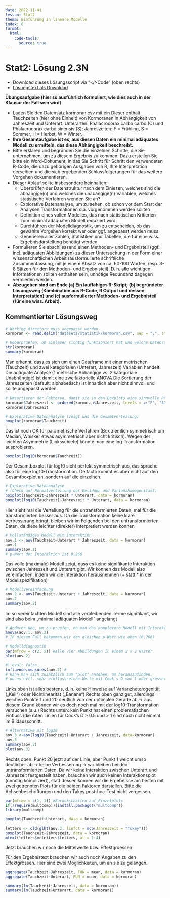 ```yaml
---
date: 2022-11-01
lesson: Stat2
thema: Einführung in lineare Modelle
index: 6
format:
  html:
    code-tools:
      source: true
---
```


# Stat2: Lösung 2.3N

- Download dieses Lösungsscript via "\</\>Code" (oben rechts)
- [Lösungstext als Download](Statistik_Loesung_2.3N.pdf)

**Übungsaufgabe (hier so ausführlich formuliert, wie dies auch in der Klausur der Fall sein wird)**

- Laden Sie den Datensatz kormoran.csv mit ein Dieser enthält Tauchzeiten (hier ohne Einheit) von Kormoranen in Abhängigkeit von Jahreszeit und Unterart. Unterarten: Phalacrocorax carbo carbo (C) und Phalacrocorax carbo sinensis (S); Jahreszeiten: F = Frühling, S = Sommer, H = Herbst, W = Winter.
- **Ihre Gesamtaufgabe ist es, aus diesen Daten ein minimal adäquates Modell zu ermitteln, das diese Abhängigkeit beschreibt.**
- Bitte erklären und begründen Sie die einzelnen Schritte, die Sie unternehmen, um zu diesem Ergebnis zu kommen. Dazu erstellen Sie bitte ein Word-Dokument, in das Sie Schritt für Schritt den verwendeten R-Code, die dazu gehörigen Ausgaben von R, Ihre Interpretation derselben und die sich ergebenden Schlussfolgerungen für das weitere Vorgehen dokumentieren.
- Dieser Ablauf sollte insbesondere beinhalten:
  - Überprüfen der Datenstruktur nach dem Einlesen, welches sind die abhängige(n) und welches die unabängige(n) Variablen, welches statistische Verfahren wenden Sie an?
  - Explorative Datenanalyse, um zu sehen, ob schon vor dem Start der Analysen Transformationen o.ä. vorgenommen werden sollten
  - Definition eines vollen Modelles, das nach statistischen Kritierien zum minimal adäquaten Modell reduziert wird
  - Durchführen der Modelldiagnostik, um zu entscheiden, ob das gewählte Vorgehen korrekt war oder ggf. angepasst werden muss
  - Generieren aller Zahlen, Statistiken und Tabellen, die für eine wiss. Ergebnisdarstellung benötigt werden
- Formulieren Sie abschliessend einen Methoden- und Ergebnisteil (ggf. incl. adäquaten Abbildungen) zu dieser Untersuchung in der Form einer wissenschaftlichen Arbeit (ausformulierte schriftliche Zusammenfassung, mit je einem Absatz von ca. 60-100 Worten, resp. 3-8 Sätzen für den Methoden- und Ergebnisteil). D. h. alle wichtigen Informationen sollten enthalten sein, unnötige Redundanz dagegen vermieden werden.
- **Abzugeben sind am Ende (a) Ein lauffähiges R-Skript; (b) begründeter Lösungsweg (Kombination aus R-Code, R Output und dessen Interpretation) und (c) ausformulierter Methoden- und Ergebnisteil (für eine wiss. Arbeit).**

## Kommentierter Lösungsweg

```r
# Working directory muss angepasst werden
kormoran <- read.delim("datasets/statistik/kormoran.csv", sep = ";", stringsAsFactors = T)  # 

# Ueberpruefen, ob Einlesen richtig funktioniert hat und welche Datenstruktur vorliegt
str(kormoran)
summary(kormoran)
```

Man erkennt, dass es sich um einen Dataframe mit einer metrischen (Tauchzeit) und zwei kategorialen (Unterart, Jahreszeit) Variablen handelt.
Die adäquate Analyse (1 metrische Abhängige vs. 2 kategoriale Unabhängige) ist damit eine zweifaktorielle ANOVA
Die Sortierung der Jahreszeiten (default: alphabetisch) ist inhaltlich aber nicht sinnvoll und sollte angepasst werden.

```r
# Umsortieren der Faktoren, damit sie in den Boxplots eine sinnvolle Reihung haben
kormoran$Jahreszeit <- ordered(kormoran$Jahreszeit, levels = c("F", "S", "H", "W"))
kormoran$Jahreszeit

# Explorative Datenanalyse (zeigt uns die Gesamtverteilung)
boxplot(kormoran$Tauchzeit)
```

Das ist noch OK für parametrische Verfahren (Box ziemlich symmetrisch um Median, Whisker etwas asymmetrisch aber nicht kritisch). Wegen der leichten Asymmetrie (Linksschiefe) könnte man eine log-Transformation ausprobieren.

```r
boxplot(log10(kormoran$Tauchzeit))
```

Der Gesamtboxplot für log10 sieht perfekt symmetrisch aus, das spräche also für eine log10-Transformation. De facto kommt es aber nicht auf den Gesamtboxplot an, sondern auf die einzelnen.

```r
# Explorative Datenanalyse 
# (Check auf Normalverteilung der Residuen und Varianzhomogenitaet)
boxplot(Tauchzeit~Jahreszeit * Unterart, data = kormoran)
boxplot(log10(Tauchzeit)~Jahreszeit * Unterart, data = kormoran)
```

Hier sieht mal die Verteilung für die untransformierten Daten, mal für die transformierten besser aus. Da die Transformation keine klare Verbesserung bringt, bleiben wir im Folgenden bei den untransformierten Daten, da diese leichter (direkter) interpretiert werden können

```r
# Vollständiges Modell mit Interaktion
aov.1 <- aov(Tauchzeit~Unterart * Jahreszeit, data = kormoran)
aov.1
summary(aov.1)
# p-Wert der Interaktion ist 0.266
```

Das volle (maximale) Modell zeigt, dass es keine signifikante Interaktion zwischen Jahreszeit und Unterart gibt. Wir können das Modell also vereinfachen, indem wir die Interaktion herausnehmen (+ statt * in der Modellspezifikation)

```r
# Modellvereinfachung
aov.2 <- aov(Tauchzeit~Unterart + Jahreszeit, data = kormoran)
aov.2
summary(aov.2)
```

Im so vereinfachten Modell sind alle verbleibenden Terme signifikant, wir sind also beim „minimal adäquaten Modell“ angelangt

```r
# Anderer Weg, um zu pruefen, ob man das komplexere Modell mit Interaktion behalten soll
anova(aov.1, aov.2)
# In diesem Fall bekommen wir den gleichen p-Wert wie oben (0.266)

# Modelldiagnostik
par(mfrow = c(2, 2)) #alle vier Abbildungen in einem 2 x 2 Raster
plot(aov.2)
```

```r
#| eval: false
influence.measures(aov.2) # 
# kann man sich zusätzlich zum "plot" ansehen, um herauszufinden, 
# ob es evtl. sehr einflussreiche Werte mit Cook's D von 1 oder grösser gibt
```

Links oben ist alles bestens, d. h. keine Hinweise auf Varianzheterogenität („Keil“) oder Nichtlinearität („Banane“)
Rechts oben ganz gut, allerdings weichen Punkte 1 und 20 deutlich von der optimalen Gerade ab -> aus diesem Grund können wir es doch noch mal mit der log10-Transformation versuchen (s.u.)
Rechts unten: kein Punkt hat einen problematischen Einfluss (die roten Linien für Cook’s D > 0.5 und > 1 sind noch nicht einmal im Bildausschnitt.

```r
# Alternative mit log10
aov.3 <-aov(log10(Tauchzeit)~Unterart + Jahreszeit, data=kormoran)
aov.3
summary(aov.3)
plot(aov.3)
```

Rechts oben: Punkt 20 jetzt auf der Linie, aber Punkt 1 weicht umso deutlicher ab -> keine Verbesserung -> wir bleiben bei den untransformierten Daten.
Da wir keine Interaktion zwischen Unterart und Jahreszeit festgestellt haben, brauchen wir auch keinen Interaktionsplot (unnötig kompliziert), statt dessen können wir die Ergebnisse am besten mit zwei getrennten Plots für die beiden Faktoren darstellen. Bitte die Achsenbeschriftungen und den Tukey post-hoc-Test nicht vergessen.

```r
par(mfrow = c(1, 1)) #Zurückschalten auf Einzelplots
if(!require(multcomp)){install.packages("multcomp")} 
library(multcomp)

boxplot(Tauchzeit~Unterart, data = kormoran)

letters <- cld(glht(aov.2, linfct = mcp(Jahreszeit = "Tukey")))
boxplot(Tauchzeit~Jahreszeit, data = kormoran)
mtext(letters$mcletters$Letters, at = 1:4)
```

Jetzt brauchen wir noch die Mittelwerte bzw. Effektgroessen

Für den Ergebnistext brauchen wir auch noch Angaben zu den Effektgrössen. Hier sind zwei Möglichkeiten, um an sie zu gelangen.

```r
aggregate(Tauchzeit~Jahreszeit, FUN = mean, data = kormoran)
aggregate(Tauchzeit~Unterart, FUN = mean, data = kormoran)

summary(lm(Tauchzeit~Jahreszeit, data = kormoran))
summary(lm(Tauchzeit~Unterart, data = kormoran))
```
